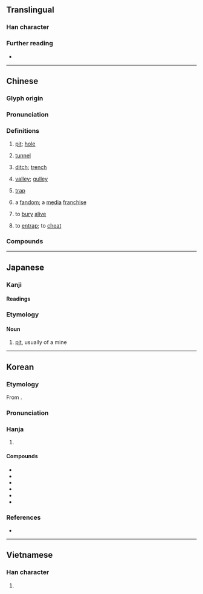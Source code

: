 {{also|阬}}
{{character info}}
==Translingual==
{{Han stroke|[[File:坑 - U+05751- KanjiVG stroke order.svg]]}}

===Han character===
{{Han char|rn=32|rad=土|as=04|sn=7|four=40117|canj=GYHN|ids=⿰土亢}}

===Further reading===
* {{Han ref|kx=0226.010|dkj=04932|dj=0460.080|hdz=10426.090|uh=5751|ud=22353|bh=A77C|bd=42876}}

----

==Chinese==
{{zh-forms|alt=阬*,坈-ancient}}

===Glyph origin===
{{Han etym}}

===Pronunciation===
{{zh-pron
|m=kēng,er=y
|m_note=kēngr - "pit<nowiki>;</nowiki> hollow"
|ma=zh-keng.ogg
|m-s=
|c=haang1
|c-t=hang1
|g=
|h=pfs=hâng;gd=hang1
|j=
|mb=káng
|md=kăng
|mn=ml:kheng/qz,tw,xm:khiⁿ/kh,zz:kheⁿ
|mn_note=kheng - literary; khiⁿ/kheⁿ - vernacular
|mn-t=kên1
|w=
|x=
|mc=y
|oc=y
|cat=n,v,adj
}}

===Definitions===
{{head|zh|Han character}}

# [[pit]]; [[hole]] {{zh-mw|m,c:個}}
#: {{zh-x|泥坑|mud pit}}
#: {{zh-x|隕石 坑|meteorite crater}}
# [[tunnel]]
#: {{zh-x|礦坑|mining pit; mine shaft}}
# {{lb|zh|dialectal|including|_|Cantonese}} [[ditch]]; [[trench]] {{zh-mw|c:條}}
# {{lb|zh|dialectal|including|_|Hakka|Hokkien}} [[valley]]; [[gulley]]
# {{lb|zh|figurative}} [[trap]]
# {{lb|zh|by extension|neologism|internet slang}} a [[fandom]]; a [[media]] [[franchise]]
# to [[bury]] [[alive]]
#: {{zh-x|焚書坑儒|to burn books and burry Confucian scholars alive}}
# to [[entrap]]; to [[cheat]]
<!-- # {{rfdef|zh}} (adjective) -->

===Compounds===
{{zh-der|坑道|坑害|坑井|坑坑坎坎|坑蒙|坑蒙拐騙|坑木|坑騙|坑人|坑洼|坑子|屎坑|陷坑|饢坑|入坑|挖坑|開坑|填坑|退坑|棄坑|栗木坑|深坑|古坑|長坑|坑渠|東坑|坑園}}

{{zh-cat|Intermediate}}

----

==Japanese==

===Kanji===
{{ja-kanji|grade=c|rs=土04}}

====Readings====
{{ja-readings
|goon=きょう<きやう
|kanon=こう<かう
|kun=あな-
}}

===Etymology===
{{ja-kanjitab|こう|yomi=o}}

====Noun====
{{ja-noun|こう}}

# [[pit]], usually of a mine

----

==Korean==

===Etymology===
From {{der|ko|ltc|-}} {{ltc-l|坑}}. 

{{collapse|
* {{hanja-dongguk|ᄏᆡᇰ|khoyng}}
* {{hanja-hunmong|ᄀᆡᇰ|koyng|雜語}}
|Historical readings
|bg=#FFFFFF}}

===Pronunciation===
{{ko-hanja-pron|갱}}

===Hanja===
{{ko-hanja-search}}
{{ko-hanja|구덩이|갱}}

# {{hanja form of|갱|[[pit]]}}

====Compounds====
{{der-top3|Compounds}}
* {{ko-l|갱도|坑道}}
* {{ko-l|갱구|坑口}}
* {{ko-l|갱목|坑木}}
* {{ko-l|탄갱|炭坑}}
* {{ko-l|갱외|坑外}}
* {{ko-l|분서갱유|焚書坑儒}}
{{der-bottom}}

===References===
* {{R:hanjadoc|1733}}

----

==Vietnamese==

===Han character===
{{vi-readings|hanviet=khanh, khâng, khuâng|nom=khanh,ganh|rs=土04}}

# {{rfdef|vi|sort=土04}}